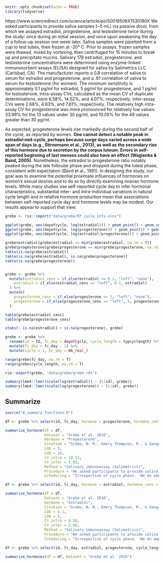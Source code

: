 
```r
knitr::opts_chunk$set(echo = TRUE)
library(tidyverse)
```

https://www.sciencedirect.com/science/article/pii/S0018506X1530180X
We asked participants to provide saliva samples (~5 mL) via passive drool, from which we assayed estradiol, progesterone, and testosterone twice during the study: once during an initial session, and once upon awakening the day of a follow-up session one week later. Saliva samples were pipetted from a cup to test tubes, then frozen at -20° C. Prior to assays, frozen samples were thawed, mixed by vortexing, then centrifuged for 15 minutes to break up and precipitate mucins.
Salivary 17β estradiol, progesterone, and testosterone concentrations were determined using enzyme-linked immunosorbent assays (ELISA) designed for saliva by Salimetrics LLC (Carlsbad, CA). The manufacturer reports a 0.8 correlation of saliva to serum for estradiol and progesterone, and a .61 correlation of saliva to serum for testosterone (for women). The minimum sensitivity is approximately 0.1 pg/ml for estradiol, 5 pg/ml for progesterone, and 1 pg/ml for testosterone. Intra-assay CVs, calculated as the mean CV of duplicate determinations, were 6.58%, 14.52%, and 4.07%, respectively. Inter-assay CVs were 2.68%, 4.83%, and 7.61%, respectively. The relatively high intra-assay CV for progesterone was more pronounced for relatively low values: 33.99% for the 13 values under 30 pg/ml, and 10.05% for the 49 values greater than 30 pg/ml.


As expected, progesterone levels rise markedly during the second half of the cycle, as reported by women. __One cannot detect a notable peak in estradiol mid-cycle, perhaps because surge days varied across a wide span of days (e.g., Stirnemann et al., 2013), as well as the secondary rise of this hormone due to secretion by the corpus luteum. Errors in self-reported beginning of last menses could also have an effect (Wagienka & Baird, 2005).__ Nonetheless, the estradiol to progesterone ratio notably peaked during the late follicular phase and dropped during the luteal phase, consistent with expectation (Baird et al., 1991).
In designing the study, our goal was to examine the potential proximate influences of hormones on women's sexual desires and to do so by directly examining ovarian hormone levels. While many studies use self-reported cycle day to infer hormonal characteristics, substantial inter- and intra-individual variations in natural cycle length and in relative hormone production mean that associations between self-reported cycle day and hormone levels may be modest. Our results appear to support that view.


```r
grebe <- rio::import("data/grebe/EP_cycle_info.xlsx")

ggplot(grebe, aes(dayofcycle, log(estradiol))) + geom_point() + geom_smooth()
ggplot(grebe, aes(dayofcycle, log(progesterone))) + geom_point() + geom_smooth()
ggplot(grebe, aes(dayofcycle, log(estradiol/progesterone))) + geom_point() + geom_smooth()

grebe$estradiol[grebe$estradiol == min(grebe$estradiol, na.rm = T)]
grebe$progesterone[grebe$progesterone == min(grebe$progesterone, na.rm = T)]
table(is.na(grebe$estradiol))
table(is.na(grebe$estradiol), is.na(grebe$progesterone))
table(is.na(grebe$progesterone))


grebe <- grebe %>% 
  mutate(estradiol_cens = if_else(estradiol <= 0.1, "left", "none"),
    estradiol = if_else(estradiol_cens == "left", 0.1, estradiol)
  ) %>% 
  mutate(
    progesterone_cens = if_else(progesterone <= 5, "left", "none"),
    progesterone = if_else(progesterone_cens == "left", 5, progesterone)
  )

table(grebe$estradiol_cens)
table(grebe$progesterone_cens)

xtabs(~ is.na(estradiol) + is.na(progesterone), grebe)

grebe <- grebe %>% 
  rename(id = ID, fc_day = dayofcycle, cycle_length = typcyclength) %>%
  mutate(fc_day = fc_day - 1) %>% 
  mutate(cycle = 1, bc_day = NA_real_)

range(grebe$fc_day, na.rm = T)
range(grebe$cycle_length, na.rm = T)

rio::export(grebe, "data/grebe/grebe.rds")

summary(lme4::lmer(scale(log(estradiol)) ~ (1|id), grebe))
summary(lme4::lmer(scale(log(progesterone)) ~ (1|id), grebe))
```

## Summarize
```r
source("0_summary_functions.R")
```

```r
df <- grebe %>% select(id, fc_day, hormone = progesterone, hormone_cens = progesterone_cens, cycle_length, cycle, bc_day)

summarise_hormone(df = df, 
                  Dataset = "Grebe et al. 2016", 
                  Hormone = "Progesterone",
                  Citation = "Grebe, N. M., Emery Thompson, M., & Gangestad, S. W. (2016). Hormonal predictors of women’s extra-pair vs. in-pair sexual attraction in natural cycles: Implications for extended sexuality. Hormones and Behavior, 78, 211–219. https://doi.org/10.1016/j.yhbeh.2015.11.008",
                  LOD = 5,
                  LOQ = 10,
                  CV_intra = 14.52,
                  CV_inter = 4.83,
                  Method = "Salivary immunoassay (Salimetrics)",
                  Procedure = "We asked participants to provide saliva samples (~5 mL) via passive drool, from which we assayed estradiol, progesterone, and testosterone twice during the study: once during an initial session, and once upon awakening the day of a follow-up session one week later. Saliva samples were pipetted from a cup to test tubes, then frozen at -20° C. Prior to assays, frozen samples were thawed, mixed by vortexing, then centrifuged for 15 minutes to break up and precipitate mucins. Salivary 17β estradiol, progesterone, and testosterone concentrations were determined using enzyme-linked immunosorbent assays (ELISA) designed for saliva by Salimetrics LLC (Carlsbad, CA). ",
                  Scheduling = "Irrespective of cycle phase. 'We do emphasize that, although we sought to representatively sample days and phases of the cycle, by chance the luteal phase appears to have been overrepresented in our sample.'")

df <- grebe %>% select(id, fc_day, hormone = estradiol, hormone_cens = estradiol_cens, cycle_length, cycle, bc_day)

summarise_hormone(df = df, 
                  Dataset = "Grebe et al. 2016", 
                  Hormone = "Estradiol",
                  Citation = "Grebe, N. M., Emery Thompson, M., & Gangestad, S. W. (2016). Hormonal predictors of women’s extra-pair vs. in-pair sexual attraction in natural cycles: Implications for extended sexuality. Hormones and Behavior, 78, 211–219. https://doi.org/10.1016/j.yhbeh.2015.11.008",
                  LOD = 0.1,
                  LOQ = 1,
                  CV_intra = 6.58,
                  CV_inter = 2.68,
                  Method = "Salivary immunoassay (Salimetrics)",
                  Procedure = "We asked participants to provide saliva samples (~5 mL) via passive drool, from which we assayed estradiol, progesterone, and testosterone twice during the study: once during an initial session, and once upon awakening the day of a follow-up session one week later. Saliva samples were pipetted from a cup to test tubes, then frozen at -20° C. Prior to assays, frozen samples were thawed, mixed by vortexing, then centrifuged for 15 minutes to break up and precipitate mucins. Salivary 17β estradiol, progesterone, and testosterone concentrations were determined using enzyme-linked immunosorbent assays (ELISA) designed for saliva by Salimetrics LLC (Carlsbad, CA). ",
                  Scheduling = "Irrespective of cycle phase. 'We do emphasize that, although we sought to representatively sample days and phases of the cycle, by chance the luteal phase appears to have been overrepresented in our sample.'")

df <- grebe %>% select(id, fc_day, estradiol, progesterone, cycle_length, cycle, bc_day)

summarise_hormones(df = df, Dataset = "Grebe et al. 2016")
```

